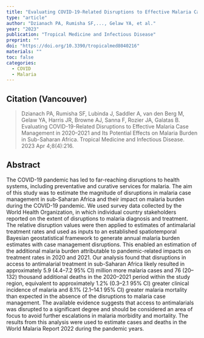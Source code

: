 ```yaml
---
title: "Evaluating COVID-19-Related Disruptions to Effective Malaria Case Management in 2020–2021 and Its Potential Effects on Malaria Burden in Sub-Saharan Africa"
type: "article"
author: "Dzianach PA, Rumisha SF,..., Gelaw YA, et al."
year: "2023"
publication: "Tropical Medicine and Infectious Disease"
preprint: ""
doi: "https://doi.org/10.3390/tropicalmed8040216"
materials: ""
toc: false
categories:
  - COVID
  - Malaria
---
```


## Citation (Vancouver)

> Dzianach PA, Rumisha SF, Lubinda J, Saddler A, van den Berg M, Gelaw YA, Harris JR, Browne AJ, Sanna F, Rozier JA, Galatas B. Evaluating COVID-19-Related Disruptions to Effective Malaria Case Management in 2020--2021 and Its Potential Effects on Malaria Burden in Sub-Saharan Africa. Tropical Medicine and Infectious Disease. 2023 Apr 4;8(4):216.

## Abstract

The COVID-19 pandemic has led to far-reaching disruptions to health systems, including preventative and curative services for malaria. The aim of this study was to estimate the magnitude of disruptions in malaria case management in sub-Saharan Africa and their impact on malaria burden during the COVID-19 pandemic. We used survey data collected by the World Health Organization, in which individual country stakeholders reported on the extent of disruptions to malaria diagnosis and treatment. The relative disruption values were then applied to estimates of antimalarial treatment rates and used as inputs to an established spatiotemporal Bayesian geostatistical framework to generate annual malaria burden estimates with case management disruptions. This enabled an estimation of the additional malaria burden attributable to pandemic-related impacts on treatment rates in 2020 and 2021. Our analysis found that disruptions in access to antimalarial treatment in sub-Saharan Africa likely resulted in approximately 5.9 (4.4--7.2 95% CI) million more malaria cases and 76 (20--132) thousand additional deaths in the 2020--2021 period within the study region, equivalent to approximately 1.2% (0.3--2.1 95% CI) greater clinical incidence of malaria and 8.1% (2.1--14.1 95% CI) greater malaria mortality than expected in the absence of the disruptions to malaria case management. The available evidence suggests that access to antimalarials was disrupted to a significant degree and should be considered an area of focus to avoid further escalations in malaria morbidity and mortality. The results from this analysis were used to estimate cases and deaths in the World Malaria Report 2022 during the pandemic years.
